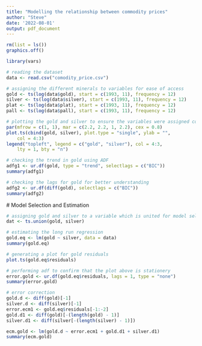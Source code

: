 ```yaml
---
title: "Modelling the relationship between commodity prices"
author: "Steve"
date: '2022-08-01'
output: pdf_document
---
```


```r
rm(list = ls())
graphics.off()
```

```r
library(vars)
```

```r
# reading the dataset
data <- read.csv("comodity_price.csv")
```

```r
# assigning the different minerals to variables for ease of access
gold <- ts(log(data$gold), start = c(1993, 11), frequency = 12)
silver <- ts(log(data$silver), start = c(1993, 11), frequency = 12)
plat <- ts(log(data$plat), start = c(1993, 11), frequency = 12)
pall <- ts(log(data$pall), start = c(1993, 11), frequency = 12)
```

```r
# plotting the gold and silver to ensure the variables were assigned correctly
par(mfrow = c(1, 1), mar = c(2.2, 2.2, 1, 2.2), cex = 0.8)
plot.ts(cbind(gold, silver), plot.type = "single", ylab = "", 
    col = 4:3)
legend("topleft", legend = c("gold", "silver"), col = 4:3, 
    lty = 1, bty = "n")
```

```r
# checking the trend in gold using ADF
adfg1 <- ur.df(gold, type = "trend", selectlags = c("BIC"))
summary(adfg1)
```

```r
# checking the lags for gold for better understanding
adfg2 <- ur.df(diff(gold), selectlags = c("BIC"))
summary(adfg2)
```
# Model Selection and Estimation
```r
# assigning gold and silver to a variable which is united for model selection and estimation
dat <- ts.union(gold, silver)
```

```r
# estimating the long run regression
gold.eq <- lm(gold ~ silver, data = data)
summary(gold.eq)
```

```r
# generating a plot for gold residuals
plot.ts(gold.eq$residuals)
```

```r
# performing adf to confirm that the plot above is stationery
error.gold <- ur.df(gold.eq$residuals, lags = 1, type = "none")
summary(error.gold)
```

```r
# error correction 
gold.d <- diff(gold)[-1]
silver.d <- diff(silver)[-1]
error.ecm1 <- gold.eq$residuals[-1:-2]
gold.d1 <- diff(gold)[-(length(gold) - 1)]
silver.d1 <- diff(silver[-(length(silver) - 1)])
```

```r
ecm.gold <- lm(gold.d ~ error.ecm1 + gold.d1 + silver.d1)
summary(ecm.gold)
```







































